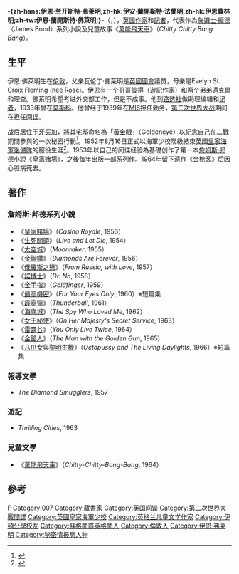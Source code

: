 {{noteTA
|G1=James Bond
|G2=Show
|G3=Movie
|G4=UK Places
|G5=People
|T=zh-cn:伊恩·弗莱明; zh-hk:伊安·法蘭明; zh-tw:伊恩·佛萊明;
|1=zh-cn:伊恩·弗莱明; zh-hk:伊安·法蘭明; zh-tw:伊恩·佛萊明;
|2=zh-cn:肯特郡; zh-hk:根德郡; zh-tw:肯特郡;
|3=zh-cn:坎特伯雷;zh-hk:根德伯里;zh-tw:坎特伯里;
}}
{{Infobox writer <!-- for more information see [[:Template:Infobox_writer/doc|:Template:Infobox writer/doc]] -->
| name        = 伊恩·弗莱明<br />Ian Fleming
| image       = File:Ian-Fleming-bronze-bust-by-sculptor-Anthony-Smith.jpg
| imagesize   = 
| alt         = 伊恩·弗莱明塑像
| birth_name   = 伊恩·兰开斯特·弗莱明
| birth_date   = {{Birth date|df=yes|1908|5|28}}
| birth_place  = {{flagdeco|GBR}} [[大不列顛及愛爾蘭聯合王國|英國]][[英格蘭|英格蘭]][[倫敦|倫敦]][[五月墟市|五月墟市]]
| death_date   = {{Death date and age|df=yes|1964|8|12|1908|5|28 }}
| death_place  = {{GBR}}[[英格蘭|英格蘭]][[肯特郡|肯特郡]][[坎特伯雷|坎特伯雷]]
| occupation  = 作家、记者、间谍
| nationality = {{GBR}}
| period      = 1953年至1964年
| genre       = [[谍报小说|谍报小说]]，[[儿童文学|儿童文学]]，游记
| spouse      = 安妮·杰拉尔丁·查特里斯<br>(1952年結婚)
| children    = Caspar（儿子，1952-1975）
| relatives   = 瓦伦丁·弗莱明（父亲，1882-1917）<br>Evelyn St. Croix Fleming（母亲，1885-1964）<br>阿玛莉斯·弗莱明（同母异父的妹妹，1925-1999）<br>彼得·弗莱明（兄，1907-1971）
| signature   =
| website     = http://www.ianfleming.com

| module                  = {{Infobox military person |embed=yes
| branch        = {{navy|UK|name=英國皇家海軍}}
| serviceyears  =
| rank          = [[File:Generic-Navy-O4.svg|14px]] [[海軍少校|海軍少校]]

}}

}}
'''-{zh-hans:伊恩·兰开斯特·弗莱明;zh-hk:伊安·蘭開斯特·法蘭明;zh-hk:伊恩費林明;zh-tw:伊恩·蘭開斯特·佛萊明;}-'''（{{lang-en|Ian Lancaster Fleming}}，{{bd|1908年|5月28日|1964年|8月12日|catIdx=F}}），[[英國文學|英國作家]]和[[記者|記者]]，代表作為[[詹姆士·龐德|詹姆士·龐德]]（James Bond）系列小說及兒童故事《[[萬能飛天車|萬能飛天車]]》（''Chitty Chitty Bang Bang''）。

== 生平 ==
伊恩·佛萊明生在[[伦敦|伦敦]]，父亲瓦伦丁·弗莱明是[[英國國會|英國國會]]議员，母亲是Evelyn St. Croix Fleming (née Rose)。伊恩有一个哥哥[[彼得·弗莱明|彼得]]（遊記作家）和两个弟弟邁克爾和理查。佛萊明希望考进外交部工作，但是不成事。他到[[路透社|路透社]]做助理编辑和[[记者|记者]]，1933年曾在[[莫斯科|莫斯科]]。他曾经于1939年在[[MI6|MI6]]担任勤务，[[第二次世界大战|第二次世界大战]]期间在{{Link-en|英國安全協調局|British Security Co-ordination}}担任[[间谍|间谍]]。

战后居住于[[牙买加|牙买加]]，將其宅邸命名為「[[黃金眼|黃金眼]]」（Goldeneye）以紀念自己在二戰期間參與的一次秘密行動<ref>{{cite news |work=BBC News |title=The man behind Bond |url=http://news.bbc.co.uk/1/hi/special_report/1999/11/99/shaken_not_stirred/525010.stm |date=1999-11-19 |accessdate=2018-03-07 |archive-date=2009-02-17 |archive-url=https://web.archive.org/web/20090217020436/http://news.bbc.co.uk/1/hi/special_report/1999/11/99/shaken_not_stirred/525010.stm |dead-url=no }}</ref>。1952年8月16日正式以海軍少校階級結束[[英國皇家海軍後備隊|英國皇家海軍後備隊]]的服役生涯<ref>{{London Gazette|issue=39657|supp=|page=5149|date=30 September 1952}}</ref>。1953年以自己的间谍经验為基礎创作了第一本[[詹姆斯·邦德|詹姆斯·邦德]]小說《[[皇家赌场_(小说)|皇家賭場]]》，之後每年出版一部系列作。1964年留下遗作《[[金枪客|金枪客]]》后因心脏病死去。

== 著作 ==
===詹姆斯·邦德系列小說===
*《[[皇家赌场_(小说)|皇家賭場]]》（''Casino Royale'', 1953）
*《[[生死关头_(小说)|生死關頭]]》（''Live and Let Die'', 1954）
*《[[太空城_(小说)|太空城]]》（''Moonraker'', 1955）
*《[[金刚钻_(小说)|金鋼鑽]]》（''Diamonds Are Forever'', 1956）
*《[[俄羅斯之戀|俄羅斯之戀]]》（''From Russia, with Love'', 1957）
*《[[诺博士_(小说)|諾博士]]》（''Dr. No'', 1958）
*《[[金手指_(小说)|金手指]]》（''Goldfinger'', 1959）
*《[[鐵金剛勇破海龍幫|最高機密]]》（''For Your Eyes Only'', 1960）※短篇集
*《[[霹靂彈|霹靂彈]]》（''Thunderball'', 1961）
*《[[鐵金剛勇破海底城|海底城]]》（''The Spy Who Loved Me'', 1962）
*《[[鐵金剛勇破雪山堡|女王秘使]]》（''On Her Majesty's Secret Service'', 1963）
*《[[雷霆谷|雷霆谷]]》（''You Only Live Twice'', 1964）
*《[[鐵金剛大戰金槍客|金鎗人]]》（''The Man with the Golden Gun'', 1965）
*《[[八爪女|八爪女]]與[[黎明生機|黎明生機]]》（''Octopussy and The Living Daylights'', 1966）※短篇集

===報導文學===
*''The Diamond Smugglers'', 1957
===遊記===
*''Thrilling Cities'', 1963
===兒童文學===
*《[[萬能飛天車|萬能飛天車]]》（''Chitty-Chitty-Bang-Bang'', 1964）

==參考==
{{reflist}}

{{Authority control}}
{{DEFAULTSORT:Fleming, Ian}}
[[Category:英格兰谍报小说家|F]]
[[Category:007|Category:007]]
[[Category:藏書家|Category:藏書家]]
[[Category:英国间谍|Category:英国间谍]]
[[Category:第二次世界大戰間諜|Category:第二次世界大戰間諜]]
[[Category:英國皇家海軍少校|Category:英國皇家海軍少校]]
[[Category:英格兰儿童文学作家|Category:英格兰儿童文学作家]]
[[Category:伊頓公學校友|Category:伊頓公學校友]]
[[Category:蘇格蘭裔英格蘭人|Category:蘇格蘭裔英格蘭人]]
[[Category:倫敦人|Category:倫敦人]]
[[Category:伊恩·弗莱明|Category:伊恩·弗莱明]]
[[Category:秘密情报局人物|Category:秘密情报局人物]]